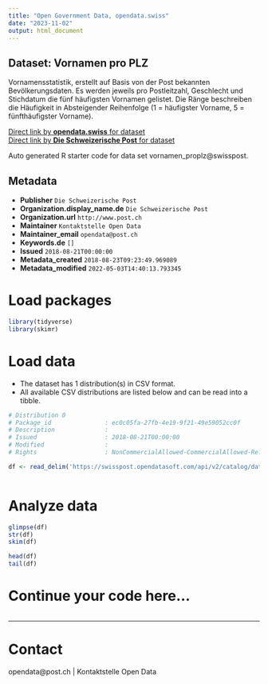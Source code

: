 ```yaml
---
title: "Open Government Data, opendata.swiss"
date: "2023-11-02"
output: html_document
---
```


## Dataset: Vornamen pro PLZ

Vornamensstatistik, erstellt auf Basis von der Post bekannten Bevölkerungsdaten. Es werden jeweils pro Postleitzahl, Geschlecht und Stichdatum die fünf häufigsten Vornamen gelistet. Die Ränge beschreiben die Häufigkeit in Absteigender Reihenfolge (1 = häufigster Vorname, 5 = fünfthäufigster Vorname).

[Direct link by **opendata.swiss** for dataset](https://opendata.swiss/de/dataset/vornamen-pro-plz)<br>
[Direct link by **Die Schweizerische Post** for dataset](https://swisspost.opendatasoft.com/explore/dataset/vornamen_proplz)

Auto generated R starter code for data set vornamen_proplz@swisspost.

## Metadata

- **Publisher** `Die Schweizerische Post`
- **Organization.display_name.de** `Die Schweizerische Post`
- **Organization.url** `http://www.post.ch`
- **Maintainer** `Kontaktstelle Open Data`
- **Maintainer_email** `opendata@post.ch`
- **Keywords.de** `[]`
- **Issued** `2018-08-21T00:00:00`
- **Metadata_created** `2018-08-23T09:23:49.969089`
- **Metadata_modified** `2022-05-03T14:40:13.793345`


# Load packages

```r

library(tidyverse)
library(skimr)

```

# Load data

-   The dataset has 1 distribution(s) in CSV format.
-   All available CSV distributions are listed below and can be read into a tibble.

```r

# Distribution 0
# Package_id               : ec0c05fa-27fb-4e19-9f21-49e59052cc0f
# Description              : 
# Issued                   : 2018-08-21T00:00:00
# Modified                 : 
# Rights                   : NonCommercialAllowed-CommercialAllowed-ReferenceRequired

df <- read_delim('https://swisspost.opendatasoft.com/api/v2/catalog/datasets/vornamen_proplz/exports/csv')



```

# Analyze data

```r

glimpse(df)
str(df)
skim(df)

head(df)
tail(df)

```

# Continue your code here...

```r

```

------------------------------------------------------------------------

# Contact

opendata@post.ch | Kontaktstelle Open Data
